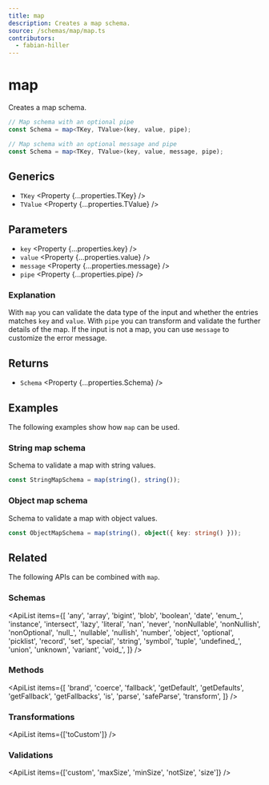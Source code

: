 ```yaml
---
title: map
description: Creates a map schema.
source: /schemas/map/map.ts
contributors:
  - fabian-hiller
---
```



# map

Creates a map schema.

```ts
// Map schema with an optional pipe
const Schema = map<TKey, TValue>(key, value, pipe);

// Map schema with an optional message and pipe
const Schema = map<TKey, TValue>(key, value, message, pipe);
```

## Generics

- `TKey` <Property {...properties.TKey} />
- `TValue` <Property {...properties.TValue} />

## Parameters

- `key` <Property {...properties.key} />
- `value` <Property {...properties.value} />
- `message` <Property {...properties.message} />
- `pipe` <Property {...properties.pipe} />

### Explanation

With `map` you can validate the data type of the input and whether the entries matches `key` and `value`. With `pipe` you can transform and validate the further details of the map. If the input is not a map, you can use `message` to customize the error message.

## Returns

- `Schema` <Property {...properties.Schema} />

## Examples

The following examples show how `map` can be used.

### String map schema

Schema to validate a map with string values.

```ts
const StringMapSchema = map(string(), string());
```

### Object map schema

Schema to validate a map with object values.

```ts
const ObjectMapSchema = map(string(), object({ key: string() }));
```

## Related

The following APIs can be combined with `map`.

### Schemas

<ApiList
  items={[
    'any',
    'array',
    'bigint',
    'blob',
    'boolean',
    'date',
    'enum_',
    'instance',
    'intersect',
    'lazy',
    'literal',
    'nan',
    'never',
    'nonNullable',
    'nonNullish',
    'nonOptional',
    'null_',
    'nullable',
    'nullish',
    'number',
    'object',
    'optional',
    'picklist',
    'record',
    'set',
    'special',
    'string',
    'symbol',
    'tuple',
    'undefined_',
    'union',
    'unknown',
    'variant',
    'void_',
  ]}
/>

### Methods

<ApiList
  items={[
    'brand',
    'coerce',
    'fallback',
    'getDefault',
    'getDefaults',
    'getFallback',
    'getFallbacks',
    'is',
    'parse',
    'safeParse',
    'transform',
  ]}
/>

### Transformations

<ApiList items={['toCustom']} />

### Validations

<ApiList items={['custom', 'maxSize', 'minSize', 'notSize', 'size']} />
